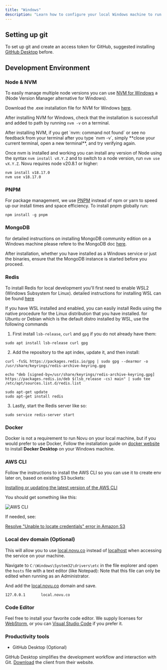 ```yaml
---
title: "Windows"
description: "Learn how to configure your local Windows machine to run Novu"
---
```


## Setting up git

To set up git and create an access token for GitHub, suggested installing [GitHub Desktop](https://www.notion.so/Dev-Machine-Setup-98d274c80fa249b0b0be75b9a7a72acb?pvs=21) before.

## Development Environment

### Node & NVM

To easily manage multiple node versions you can use [NVM for Windows](https://github.com/coreybutler/nvm-windows) a (Node Version Manager alternative for Windows).

Download the .exe installation file for NVM for Windows [here](https://github.com/coreybutler/nvm-windows/releases).

After installing NVM for Windows, check that the installation is successfull and added to path by running `nvm -v` on a terminal.

<Note>
  After installing NVM, if you get `nvm: command not found` or see
  no feedback from your terminal after you type `nvm -v`, simply **close
  your current terminal, open a new terminal**, and try verifying again.
</Note>

Once nvm is installed and working you can install any version of Node using the syntax `nvm install vX.Y.Z` and to switch to a node version,
run `nvm use vX.Y.Z`. Novu requires node v20.8.1 or higher:
```shell
nvm install v18.17.0
nvm use v18.17.0
```

### PNPM

For package management, we use [PNPM](https://pnpm.io/) instead of npm or yarn to speed up our install times and space efficiency. To install pnpm globally run:

```shell
npm install -g pnpm
```
### MongoDB
for detailed instructions on installing MongoDB community edition on a Windows machine please refere to the MongoDB doc [here](https://www.mongodb.com/docs/manual/tutorial/install-mongodb-on-windows).

After installation, whether you have installed as a Windows service or just the binaries, ensure that the MongoDB instance is started before you proceed.

### Redis
To install Redis for local development you'll first need to enable WSL2 (Windows Subsystem for Linux). detailed instructions for installing
WSL can be found [here](https://learn.microsoft.com/en-us/windows/wsl/install)

If you have WSL installed and enabled, you can easily install Redis using the native procedure for the Linux distribution that you have installed.
for Ubuntu or Debian which is the default distro installed by WSL, use the following commands

1. First install `lsb-release`, `curl` and `gpg` if you do not already have them:
```shell
sudo apt install lsb-release curl gpg
```

2. Add the repository to the apt index, update it, and then install:
```shell
curl -fsSL https://packages.redis.io/gpg | sudo gpg --dearmor -o /usr/share/keyrings/redis-archive-keyring.gpg

echo "deb [signed-by=/usr/share/keyrings/redis-archive-keyring.gpg] https://packages.redis.io/deb $(lsb_release -cs) main" | sudo tee /etc/apt/sources.list.d/redis.list

sudo apt-get update
sudo apt-get install redis
```
3. Lastly, start the Redis server like so:
```shell
sudo service redis-server start
```
### Docker

Docker is not a requirement to run Novu on your local machine, but if you would prefer to use Docker, Follow the installation guide on [docker website](https://docs.docker.com/desktop/install/windows-install/) to install **Docker Desktop** on your Windows machine.

### AWS CLI

Follow the instructions to install the AWS CLI so you can use it to create env later on, based on existing S3 buckets:

[Installing or updating the latest version of the AWS CLI](https://docs.aws.amazon.com/cli/latest/userguide/getting-started-install.html)

You should get something like this:

![AWS CLI](/images/community/machine-setup/aws-cli.png)

If needed, see:

[Resolve "Unable to locate credentials" error in Amazon S3](https://aws.amazon.com/premiumsupport/knowledge-center/s3-locate-credentials-error/)

### Local dev domain (Optional)

This will allow you to use [local.novu.co](http://local.novu.co) instead of [localhost](http://localhost) when accessing the service on your machine.

Navigate to `C:\Windows\System32\drivers\etc` in the file explorer and open the `hosts` file with a text editor (like Notepad):
<Note>
  Note that this file can only be edited when running as an Administrator.
</Note>

And add the [local.novu.co](http://local.novu.co) domain and save.

```shell
127.0.0.1       local.novu.co
```

### Code Editor

Feel free to install your favorite code editor. We supply licenses for [WebStorm](https://www.notion.so/WebStorm-7570ab1037bf494d88d0f9b544ae3b79?pvs=21), or you can [Visual Studio Code](https://code.visualstudio.com/download) if you prefer it.

### Productivity tools

- GitHub Desktop (Optional)

GitHub Desktop simplifies the development workflow and interaction with Git. [Download](https://desktop.github.com/) the client from their website.
